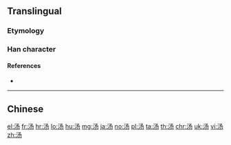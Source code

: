 {{also|湯}}
==Translingual==

===Etymology===
{{Han simp|湯|f=昜|t=𠃓}}

===Han character===
{{Han char|rn=85|rad=水|as=03|sn=6|four=|canj=ENSH|ids=⿰氵𠃓}}

====References====
* {{Han ref|kx=0607.051|hdz=31556.010|uh=6C64|ud=27748}}

----

==Chinese==
{{zh-see|湯}}

[[el:汤]]
[[fr:汤]]
[[hr:汤]]
[[lo:汤]]
[[hu:汤]]
[[mg:汤]]
[[ja:汤]]
[[no:汤]]
[[pl:汤]]
[[ta:汤]]
[[th:汤]]
[[chr:汤]]
[[uk:汤]]
[[vi:汤]]
[[zh:汤]]